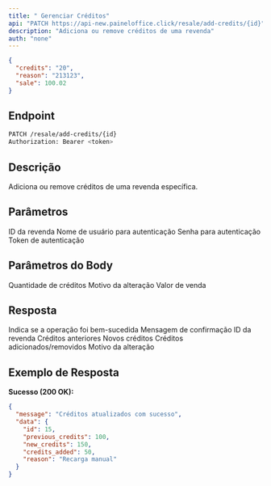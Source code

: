 ```yaml
---
title: " Gerenciar Créditos"
api: "PATCH https://api-new.paineloffice.click/resale/add-credits/{id}"
description: "Adiciona ou remove créditos de uma revenda"
auth: "none"
---
```


<RequestExample>

```json Exemplo de Body
{
  "credits": "20",
  "reason": "213123",
  "sale": 100.02
}
```

</RequestExample>

## Endpoint

<CodeGroup>

```bash Requisição
PATCH /resale/add-credits/{id}
Authorization: Bearer <token>
```

</CodeGroup>

## Descrição

Adiciona ou remove créditos de uma revenda específica.

## Parâmetros

<ParamField path="id" type="integer" required>
  ID da revenda
</ParamField>

<ParamField query="username" type="string" required>
  Nome de usuário para autenticação
</ParamField>

<ParamField query="password" type="string" required>
  Senha para autenticação
</ParamField>

<ParamField query="token" type="string" required>
  Token de autenticação
</ParamField>

## Parâmetros do Body

<ParamField body="credits" type="string" required>
  Quantidade de créditos
</ParamField>

<ParamField body="reason" type="string">
  Motivo da alteração
</ParamField>

<ParamField body="sale" type="number">
  Valor de venda
</ParamField>

## Resposta

<ResponseField name="success" type="boolean">
  Indica se a operação foi bem-sucedida
</ResponseField>

<ResponseField name="message" type="string">
  Mensagem de confirmação
</ResponseField>

<ResponseField name="data" type="object">
  <Expandable title="properties">
    <ResponseField name="id" type="integer">
      ID da revenda
    </ResponseField>
    <ResponseField name="previous_credits" type="number">
      Créditos anteriores
    </ResponseField>
    <ResponseField name="new_credits" type="number">
      Novos créditos
    </ResponseField>
    <ResponseField name="credits_added" type="number">
      Créditos adicionados/removidos
    </ResponseField>
    <ResponseField name="reason" type="string">
      Motivo da alteração
    </ResponseField>
  </Expandable>
</ResponseField>

## Exemplo de Resposta

**Sucesso (200 OK):**
```json
{
  "message": "Créditos atualizados com sucesso",
  "data": {
    "id": 15,
    "previous_credits": 100,
    "new_credits": 150,
    "credits_added": 50,
    "reason": "Recarga manual"
  }
}
```